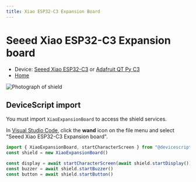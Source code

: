 ```yaml
---
title: Xiao ESP32-C3 Expansion Board
---
```


# Seeed Xiao ESP32-C3 Expansion board

-   Device: [Seeed Xiao ESP32-C3](/devices/esp32/seeed-xiao-esp32c3) or [Adafruit QT Py C3](/devices/esp32/adafruit-qt-py-c3)
-   [Home](https://wiki.seeedstudio.com/Seeeduino-XIAO-Expansion-Board/)

![Photograph of shield](/img/shields/xiao-expansion-board.jpg)

## DeviceScript import

You must import `XiaoExpansionBoard` to access the shield services.

In [Visual Studio Code](/getting-started/vscode),
click the **wand** icon on the file menu and
select "Seeed Xiao ESP32-C3 Expansion board".

```ts
import { XiaoExpansionBoard, startCharacterScreen } from "@devicescript/drivers"
const shield = new XiaoExpansionBoard()

const display = await startCharacterScreen(await shield.startDisplay())
const buzzer = await shield.startBuzzer()
const button = await shield.startButton()
```
